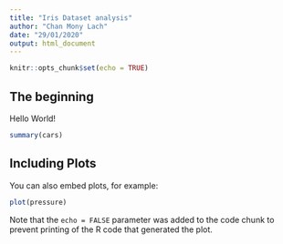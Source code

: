 ```yaml
---
title: "Iris Dataset analysis"
author: "Chan Mony Lach"
date: "29/01/2020"
output: html_document
---
```


```r
knitr::opts_chunk$set(echo = TRUE)
```

## The beginning
Hello World!



```r
summary(cars)
```

## Including Plots

You can also embed plots, for example:

```r
plot(pressure)
```

Note that the `echo = FALSE` parameter was added to the code chunk to prevent printing of the R code that generated the plot.
